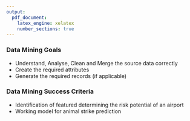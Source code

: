 ```yaml
---
output:
  pdf_document:
    latex_engine: xelatex
    number_sections: true
---
```


### Data Mining Goals
* Understand, Analyse, Clean and Merge the source data correctly
* Create the required attributes
* Generate the required records (if applicable)

### Data Mining Success Criteria
* Identification of featured determining the risk potential of an airport
* Working model for animal strike prediction
